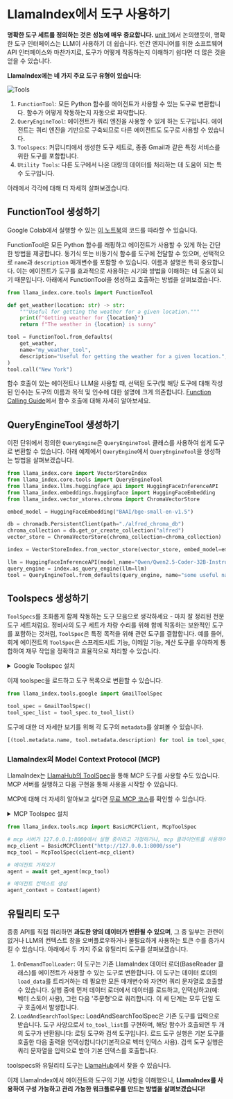 # LlamaIndex에서 도구 사용하기

**명확한 도구 세트를 정의하는 것은 성능에 매우 중요합니다.** [unit 1](../../unit1/tools)에서 논의했듯이, 명확한 도구 인터페이스는 LLM이 사용하기 더 쉽습니다.
인간 엔지니어를 위한 소프트웨어 API 인터페이스와 마찬가지로, 도구가 어떻게 작동하는지 이해하기 쉽다면 더 많은 것을 얻을 수 있습니다.

**LlamaIndex에는 네 가지 주요 도구 유형이 있습니다**:

![Tools](https://huggingface.co/datasets/agents-course/course-images/resolve/main/en/unit2/llama-index/tools.png)

1. `FunctionTool`: 모든 Python 함수를 에이전트가 사용할 수 있는 도구로 변환합니다. 함수가 어떻게 작동하는지 자동으로 파악합니다.
2. `QueryEngineTool`: 에이전트가 쿼리 엔진을 사용할 수 있게 하는 도구입니다. 에이전트는 쿼리 엔진을 기반으로 구축되므로 다른 에이전트도 도구로 사용할 수 있습니다.
3. `Toolspecs`: 커뮤니티에서 생성한 도구 세트로, 종종 Gmail과 같은 특정 서비스를 위한 도구를 포함합니다.
4. `Utility Tools`: 다른 도구에서 나온 대량의 데이터를 처리하는 데 도움이 되는 특수 도구입니다.

아래에서 각각에 대해 더 자세히 살펴보겠습니다.

## FunctionTool 생성하기

<Tip>
Google Colab에서 실행할 수 있는 <a href="https://huggingface.co/agents-course/notebooks/blob/main/unit2/llama-index/tools.ipynb" target="_blank">이 노트북</a>의 코드를 따라할 수 있습니다.
</Tip>

FunctionTool은 모든 Python 함수를 래핑하고 에이전트가 사용할 수 있게 하는 간단한 방법을 제공합니다.
동기식 또는 비동기식 함수를 도구에 전달할 수 있으며, 선택적으로 `name`과 `description` 매개변수를 포함할 수 있습니다.
이름과 설명은 특히 중요합니다. 이는 에이전트가 도구를 효과적으로 사용하는 시기와 방법을 이해하는 데 도움이 되기 때문입니다.
아래에서 FunctionTool을 생성하고 호출하는 방법을 살펴보겠습니다.

```python
from llama_index.core.tools import FunctionTool

def get_weather(location: str) -> str:
    """Useful for getting the weather for a given location."""
    print(f"Getting weather for {location}")
    return f"The weather in {location} is sunny"

tool = FunctionTool.from_defaults(
    get_weather,
    name="my_weather_tool",
    description="Useful for getting the weather for a given location.",
)
tool.call("New York")
```

<Tip>함수 호출이 있는 에이전트나 LLM을 사용할 때, 선택된 도구(및 해당 도구에 대해 작성된 인수)는 도구의 이름과 목적 및 인수에 대한 설명에 크게 의존합니다. <a href="https://docs.llamaindex.ai/en/stable/examples/workflow/function_calling_agent/">Function Calling Guide</a>에서 함수 호출에 대해 자세히 알아보세요.</Tip>

## QueryEngineTool 생성하기

이전 단위에서 정의한 `QueryEngine`은 `QueryEngineTool` 클래스를 사용하여 쉽게 도구로 변환할 수 있습니다.
아래 예제에서 `QueryEngine`에서 `QueryEngineTool`을 생성하는 방법을 살펴보겠습니다.

```python
from llama_index.core import VectorStoreIndex
from llama_index.core.tools import QueryEngineTool
from llama_index.llms.huggingface_api import HuggingFaceInferenceAPI
from llama_index.embeddings.huggingface import HuggingFaceEmbedding
from llama_index.vector_stores.chroma import ChromaVectorStore

embed_model = HuggingFaceEmbedding("BAAI/bge-small-en-v1.5")

db = chromadb.PersistentClient(path="./alfred_chroma_db")
chroma_collection = db.get_or_create_collection("alfred")
vector_store = ChromaVectorStore(chroma_collection=chroma_collection)

index = VectorStoreIndex.from_vector_store(vector_store, embed_model=embed_model)

llm = HuggingFaceInferenceAPI(model_name="Qwen/Qwen2.5-Coder-32B-Instruct")
query_engine = index.as_query_engine(llm=llm)
tool = QueryEngineTool.from_defaults(query_engine, name="some useful name", description="some useful description")
```

## Toolspecs 생성하기

`ToolSpecs`를 조화롭게 함께 작동하는 도구 모음으로 생각하세요 - 마치 잘 정리된 전문 도구 세트처럼요.
정비사의 도구 세트가 차량 수리를 위해 함께 작동하는 보완적인 도구를 포함하는 것처럼, `ToolSpec`은 특정 목적을 위해 관련 도구를 결합합니다.
예를 들어, 회계 에이전트의 `ToolSpec`은 스프레드시트 기능, 이메일 기능, 계산 도구를 우아하게 통합하여 재무 작업을 정확하고 효율적으로 처리할 수 있습니다.

<details>
<summary>Google Toolspec 설치</summary>
<a href="./llama-hub">LlamaHub 섹션</a>에서 소개한 것처럼, 다음 명령어로 Google toolspec을 설치할 수 있습니다:

```python
pip install llama-index-tools-google
```
</details>

이제 toolspec을 로드하고 도구 목록으로 변환할 수 있습니다.

```python
from llama_index.tools.google import GmailToolSpec

tool_spec = GmailToolSpec()
tool_spec_list = tool_spec.to_tool_list()
```

도구에 대한 더 자세한 보기를 위해 각 도구의 `metadata`를 살펴볼 수 있습니다.

```python
[(tool.metadata.name, tool.metadata.description) for tool in tool_spec_list]
```

### LlamaIndex의 Model Context Protocol (MCP)

LlamaIndex는 [LlamaHub의 ToolSpec](https://llamahub.ai/l/tools/llama-index-tools-mcp?from=)을 통해 MCP 도구를 사용할 수도 있습니다.
MCP 서버를 실행하고 다음 구현을 통해 사용을 시작할 수 있습니다.

MCP에 대해 더 자세히 알아보고 싶다면 [무료 MCP 코스](https://huggingface.co/learn/mcp-course/)를 확인할 수 있습니다.

<details>
<summary>MCP Toolspec 설치</summary>
<a href="./llama-hub">LlamaHub 섹션</a>에서 소개한 것처럼, 다음 명령어로 MCP toolspec을 설치할 수 있습니다:

```python
pip install llama-index-tools-mcp
```
</details>

```python
from llama_index.tools.mcp import BasicMCPClient, McpToolSpec

# mcp 서버가 127.0.0.1:8000에서 실행 중이라고 가정하거나, mcp 클라이언트를 사용하여 자체 mcp 서버에 연결할 수 있습니다.
mcp_client = BasicMCPClient("http://127.0.0.1:8000/sse")
mcp_tool = McpToolSpec(client=mcp_client)

# 에이전트 가져오기
agent = await get_agent(mcp_tool)

# 에이전트 컨텍스트 생성
agent_context = Context(agent)
```

## 유틸리티 도구

종종 API를 직접 쿼리하면 **과도한 양의 데이터가 반환될 수 있으며**, 그 중 일부는 관련이 없거나 LLM의 컨텍스트 창을 오버플로우하거나 불필요하게 사용하는 토큰 수를 증가시킬 수 있습니다.
아래에서 두 가지 주요 유틸리티 도구를 살펴보겠습니다.

1. `OnDemandToolLoader`: 이 도구는 기존 LlamaIndex 데이터 로더(BaseReader 클래스)를 에이전트가 사용할 수 있는 도구로 변환합니다. 이 도구는 데이터 로더의 `load_data`를 트리거하는 데 필요한 모든 매개변수와 자연어 쿼리 문자열로 호출할 수 있습니다. 실행 중에 먼저 데이터 로더에서 데이터를 로드하고, 인덱싱하고(예: 벡터 스토어 사용), 그런 다음 '주문형'으로 쿼리합니다. 이 세 단계는 모두 단일 도구 호출에서 발생합니다.
2. `LoadAndSearchToolSpec`: LoadAndSearchToolSpec은 기존 도구를 입력으로 받습니다. 도구 사양으로서 `to_tool_list`를 구현하며, 해당 함수가 호출되면 두 개의 도구가 반환됩니다: 로딩 도구와 검색 도구입니다. 로드 도구 실행은 기본 도구를 호출한 다음 출력을 인덱싱합니다(기본적으로 벡터 인덱스 사용). 검색 도구 실행은 쿼리 문자열을 입력으로 받아 기본 인덱스를 호출합니다.

<Tip>toolspecs와 유틸리티 도구는 <a href="https://llamahub.ai/">LlamaHub</a>에서 찾을 수 있습니다.</Tip>

이제 LlamaIndex에서 에이전트와 도구의 기본 사항을 이해했으니, **LlamaIndex를 사용하여 구성 가능하고 관리 가능한 워크플로우를 만드는 방법을 살펴보겠습니다!** 